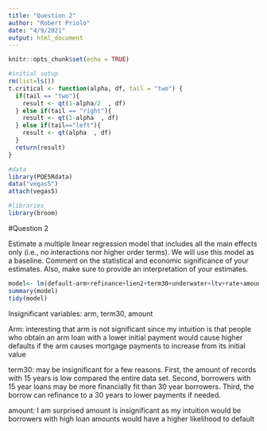 ```yaml
---
title: "Question 2"
author: "Robert Priolo"
date: "4/9/2021"
output: html_document
---
```


```r
knitr::opts_chunk$set(echo = TRUE)
```

```r
#initial setup
rm(list=ls())
t.critical <- function(alpha, df, tail = "two") {
  if(tail == "two"){
    result <- qt(1-alpha/2  , df)
  } else if(tail == "right"){
    result <- qt(1-alpha  , df)
  } else if(tail=="left"){
    result <- qt(alpha  , df)
  }
  return(result)
}

#data
library(POE5Rdata)
data("vegas5")
attach(vegas5)

#libraries
library(broom)

```



#Question 2

Estimate a multiple linear regression model that includes all the main effects only (i.e., no
interactions nor higher order terms). We will use this model as a baseline. Comment on
the statistical and economic significance of your estimates. Also, make sure to provide an
interpretation of your estimates.

```r

model<- lm(default~arm+refinance+lien2+term30+underwater+ltv+rate+amount+fico)
summary(model)
tidy(model)

```
Insignificant variables: arm, term30, amount

Arm: interesting that arm is not significant since my intuition is that people
who obtain an arm loan with a lower initial payment would cause higher defaults
if the arm causes mortgage payments to increase from its initial value

term30: may be insignificant for a few reasons. First, the amount of records
with 15 years is low compared the entire data set. Second, borrowers with 15 year
loans may be more financially fit than 30 year borrowers. Third, the borrow can
refinance to a 30 years to lower payments if needed.

amount: I am surprised amount is insignificant as my intuition would be borrowers
with high loan amounts would have a higher likelihood to default